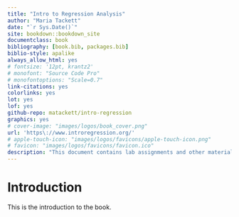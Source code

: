 ```yaml
--- 
title: "Intro to Regression Analysis"
author: "Maria Tackett"
date: "`r Sys.Date()`"
site: bookdown::bookdown_site
documentclass: book
bibliography: [book.bib, packages.bib]
biblio-style: apalike
always_allow_html: yes
# fontsize: '12pt, krantz2'
# monofont: "Source Code Pro"
# monofontoptions: "Scale=0.7"
link-citations: yes
colorlinks: yes
lot: yes
lof: yes
github-repo: matackett/intro-regression
graphics: yes
# cover-image: "images/logos/book_cover.png"
url: 'https\://www.introregression.org/'
# apple-touch-icon: "images/logos/favicons/apple-touch-icon.png"
# favicon: "images/logos/favicons/favicon.ico"
description: "This document contains lab assignments and other materials for an intermediate-level regression course."
---
```


# Introduction 

This is the introduction to the book.
